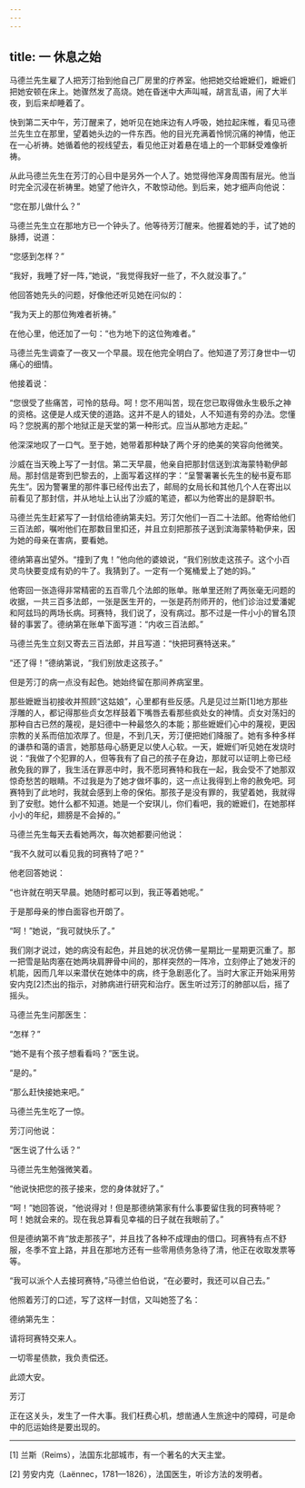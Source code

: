 ```yaml
---
---
---
```

title: 一 休息之始
---




马德兰先生雇了人把芳汀抬到他自己厂房里的疗养室。他把她交给嬷嬷们，嬷嬷们把她安顿在床上。她骤然发了高烧。她在昏迷中大声叫喊，胡言乱语，闹了大半夜，到后来却睡着了。

快到第二天中午，芳汀醒来了，她听见在她床边有人呼吸，她拉起床帷，看见马德兰先生立在那里，望着她头边的一件东西。他的目光充满着怜悯沉痛的神情，他正在一心祈祷。她循着他的视线望去，看见他正对着悬在墙上的一个耶稣受难像祈祷。

从此马德兰先生在芳汀的心目中是另外一个人了。她觉得他浑身周围有层光。他当时完全沉浸在祈祷里。她望了他许久，不敢惊动他。到后来，她才细声向他说：

“您在那儿做什么？”

马德兰先生立在那地方已一个钟头了。他等待芳汀醒来。他握着她的手，试了她的脉搏，说道：

“您感到怎样？”

“我好，我睡了好一阵，”她说，“我觉得我好一些了，不久就没事了。”

他回答她先头的问题，好像他还听见她在问似的：

“我为天上的那位殉难者祈祷。”

在他心里，他还加了一句：“也为地下的这位殉难者。”

马德兰先生调查了一夜又一个早晨。现在他完全明白了。他知道了芳汀身世中一切痛心的细情。

他接着说：

“您很受了些痛苦，可怜的慈母。呵！您不用叫苦，现在您已取得做永生极乐之神的资格。这便是人成天使的道路。这并不是人的错处，人不知道有旁的办法。您懂吗？您脱离的那个地狱正是天堂的第一种形式。应当从那地方走起。”

他深深地叹了一口气。至于她，她带着那种缺了两个牙的绝美的笑容向他微笑。

沙威在当天晚上写了一封信。第二天早晨，他亲自把那封信送到滨海蒙特勒伊邮局。那封信是寄到巴黎去的，上面写着这样的字：“呈警署署长先生的秘书夏布耶先生”。因为警署里的那件事已经传出去了，邮局的女局长和其他几个人在寄出以前看见了那封信，并从地址上认出了沙威的笔迹，都以为他寄出的是辞职书。

马德兰先生赶紧写了一封信给德纳第夫妇。芳汀欠他们一百二十法郎。他寄给他们三百法郎，嘱咐他们在那数目里扣还，并且立刻把那孩子送到滨海蒙特勒伊来，因为她的母亲在害病，要看她。

德纳第喜出望外。“撞到了鬼！”他向他的婆娘说，“我们别放走这孩子。这个小百灵鸟快要变成有奶的牛了。我猜到了。一定有一个冤桶爱上了她的妈。”

他寄回一张造得非常精密的五百零几个法郎的账单。账单里还附了两张毫无问题的收据，一共三百多法郎，一张是医生开的，一张是药剂师开的，他们诊治过爱潘妮和阿兹玛的两场长病。珂赛特，我们说了，没有病过。那不过是一件小小的冒名顶替的事罢了。德纳第在账单下面写道：“内收三百法郎。”

马德兰先生立刻又寄去三百法郎，并且写道：“快把珂赛特送来。”

“还了得！”德纳第说，“我们别放走这孩子。”

但是芳汀的病一点没有起色。她始终留在那间养病室里。

那些嬷嬷当初接收并照顾“这姑娘”，心里都有些反感。凡是见过兰斯[1]地方那些浮雕的人，都记得那些贞女怎样鼓着下嘴唇去看那些疯处女的神情。贞女对荡妇的那种自古已然的蔑视，是妇德中一种最悠久的本能；那些嬷嬷们心中的蔑视，更因宗教的关系而倍加浓厚了。但是，不到几天，芳汀便把她们降服了。她有多种多样的谦恭和蔼的语言，她那慈母心肠更足以使人心软。一天，嬷嬷们听见她在发烧时说：“我做了个犯罪的人，但等我有了自己的孩子在身边，那就可以证明上帝已经赦免我的罪了，我生活在罪恶中时，我不愿珂赛特和我在一起，我会受不了她那双惊奇愁苦的眼睛。不过我是为了她才做坏事的，这一点让我得到上帝的赦免吧。珂赛特到了此地时，我就会感到上帝的保佑。那孩子是没有罪的，我望着她，我就得到了安慰。她什么都不知道。她是一个安琪儿，你们看吧，我的嬷嬷们，在她那样小小的年纪，翅膀是不会掉的。”

马德兰先生每天去看她两次，每次她都要问他说：

“我不久就可以看见我的珂赛特了吧？”

他老回答她说：

“也许就在明天早晨。她随时都可以到，我正等着她呢。”

于是那母亲的惨白面容也开朗了。

“呵！”她说，“我可就快乐了。”

我们刚才说过，她的病没有起色，并且她的状况仿佛一星期比一星期更沉重了。那一把雪是贴肉塞在她两块肩胛骨中间的，那样突然的一阵冷，立刻停止了她发汗的机能，因而几年以来潜伏在她体中的病，终于急剧恶化了。当时大家正开始采用劳安内克[2]杰出的指示，对肺病进行研究和治疗。医生听过芳汀的肺部以后，摇了摇头。

马德兰先生问那医生：

“怎样？”

“她不是有个孩子想看看吗？”医生说。

“是的。”

“那么赶快接她来吧。”

马德兰先生吃了一惊。

芳汀问他说：

“医生说了什么话？”

马德兰先生勉强微笑着。

“他说快把您的孩子接来，您的身体就好了。”

“呵！”她回答说，“他说得对！但是那德纳第家有什么事要留住我的珂赛特呢？呵！她就会来的。现在我总算看见幸福的日子就在我眼前了。”

但是德纳第不肯“放走那孩子”，并且找了各种不成理由的借口。珂赛特有点不舒服，冬季不宜上路，并且在那地方还有一些零用债务急待了清，他正在收取发票等等。

“我可以派个人去接珂赛特，”马德兰伯伯说，“在必要时，我还可以自己去。”

他照着芳汀的口述，写了这样一封信，又叫她签了名：

德纳第先生：

请将珂赛特交来人。

一切零星债款，我负责偿还。

此颂大安。

芳汀

正在这关头，发生了一件大事。我们枉费心机，想凿通人生旅途中的障碍，可是命中的厄运始终是要出现的。



* * *



[1] 兰斯（Reims），法国东北部城市，有一个著名的大天主堂。

[2] 劳安内克（Laënnec，1781—1826），法国医生，听诊方法的发明者。